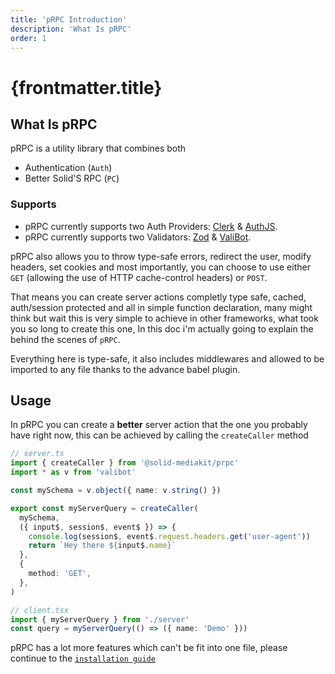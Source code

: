 ```yaml
---
title: 'pRPC Introduction'
description: 'What Is pRPC'
order: 1
---
```


# {frontmatter.title}

## What Is pRPC

pRPC is a utility library that combines both

- Authentication (`Auth`)
- Better Solid'S RPC (`PC`)

### Supports

- pRPC currently supports two Auth Providers: [Clerk](https://clerk.com/) & [AuthJS](https://authjs.dev/).
- pRPC currently supports two Validators: [Zod](https://zod.dev/) & [ValiBot](https://valibot.dev/).

pRPC also allows you to throw type-safe errors, redirect the user, modify headers, set cookies and most importantly, you can choose to use either `GET` (allowing the use of HTTP cache-control headers) or `POST`.

That means you can create server actions completly type safe, cached, auth/session protected and all in simple function declaration, many might think but wait this is very simple to achieve in other frameworks, what took you so long to create this one, In this doc i'm actually going to explain the behind the scenes of `pRPC`.

Everything here is type-safe, it also includes middlewares and allowed to be imported to any file thanks to the advance babel plugin.

## Usage

In pRPC you can create a **better** server action that the one you probably have right now, this can be achieved by calling the `createCaller` method

```ts
// server.ts
import { createCaller } from '@solid-mediakit/prpc'
import * as v from 'valibot'

const mySchema = v.object({ name: v.string() })

export const myServerQuery = createCaller(
  mySchema,
  ({ input$, session$, event$ }) => {
    console.log(session$, event$.request.headers.get('user-agent'))
    return `Hey there ${input$.name}`
  },
  {
    method: 'GET',
  },
)

// client.tsx
import { myServerQuery } from './server'
const query = myServerQuery(() => ({ name: 'Demo' }))
```

pRPC has a lot more features which can't be fit into one file, please continue to the [`installation guide`](../install)
